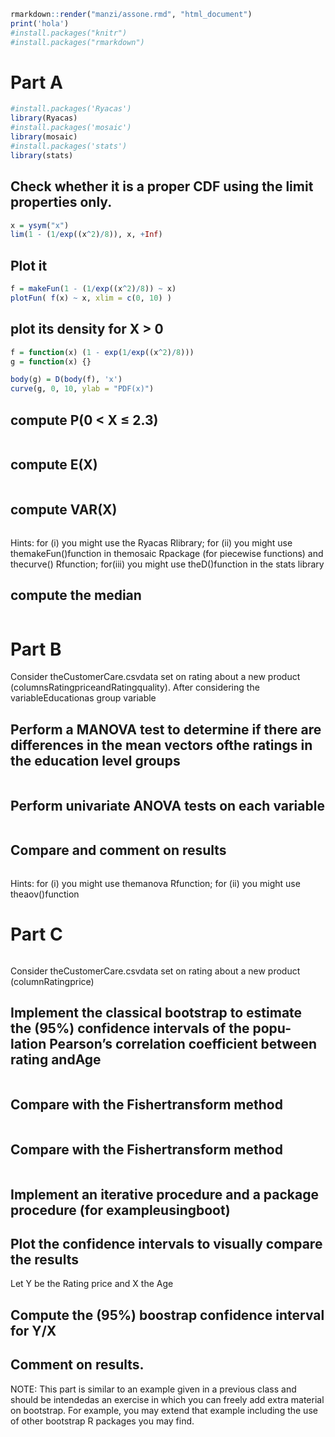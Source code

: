 ```{r}
rmarkdown::render("manzi/assone.rmd", "html_document")
print('hola')
#install.packages("knitr")
#install.packages("rmarkdown")
```

# Part A
```{r}
#install.packages('Ryacas')
library(Ryacas)
#install.packages('mosaic')
library(mosaic)
#install.packages('stats')
library(stats)

```

## Check whether it is a proper CDF using the limit properties only.

```{r}
x = ysym("x")
lim(1 - (1/exp((x^2)/8)), x, +Inf)
```

## Plot it
```{r}
f = makeFun(1 - (1/exp((x^2)/8)) ~ x)
plotFun( f(x) ~ x, xlim = c(0, 10) )

```

## plot its density for X > 0

```{r}
f = function(x) (1 - exp(1/exp((x^2)/8)))
g = function(x) {}
```

```{r}
body(g) = D(body(f), 'x')
curve(g, 0, 10, ylab = "PDF(x)")
```


## compute P(0 < X ≤ 2.3)
```{r}

```

## compute E(X)
```{r}
```

## compute VAR(X)
```{r}
```

Hints:  for (i) you might use the Ryacas Rlibrary;  for (ii) you might use themakeFun()function in themosaic Rpackage (for piecewise functions) and thecurve() Rfunction; for(iii) you might use theD()function in the stats library

## compute the median
```{r}
```

# Part B
Consider theCustomerCare.csvdata set on rating about a new product (columnsRatingpriceandRatingquality).  After considering the variableEducationas group variable

## Perform a MANOVA test to determine if there are differences in the mean vectors ofthe ratings in the education level groups
```{r}
```

## Perform univariate ANOVA tests on each variable
```{r}
```

## Compare and comment on results
```{r}
```

Hints: for (i) you might use themanova Rfunction; for (ii) you might use theaov()function

# Part C
```{r}
```

Consider theCustomerCare.csvdata set on rating about a new product (columnRatingprice)

## Implement the classical bootstrap to estimate the (95%) confidence intervals of the popu-lation Pearson’s correlation coefficient between rating andAge
```{r}
```


## Compare with the Fishertransform method
```{r}
```

## Compare with the Fishertransform method
```{r}
```

## Implement an iterative procedure and a package procedure (for exampleusingboot)

## Plot the confidence intervals to visually compare the results

Let Y be the Rating price and X the Age

## Compute the (95%) boostrap confidence interval for Y/X

## Comment on results.

NOTE: This part is similar to an example given in a previous class and should be intendedas an exercise in which you can freely add extra material on bootstrap. For example, you may extend that example including the use of other bootstrap R packages you may find.